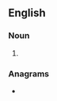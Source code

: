 ==English==

===Noun===
{{head|en|noun plural form}}

# {{plural of|resection|lang=en}}

===Anagrams===
* {{anagrams|en|isocenters|isocentres|necrotises|secretions|tricosenes}}